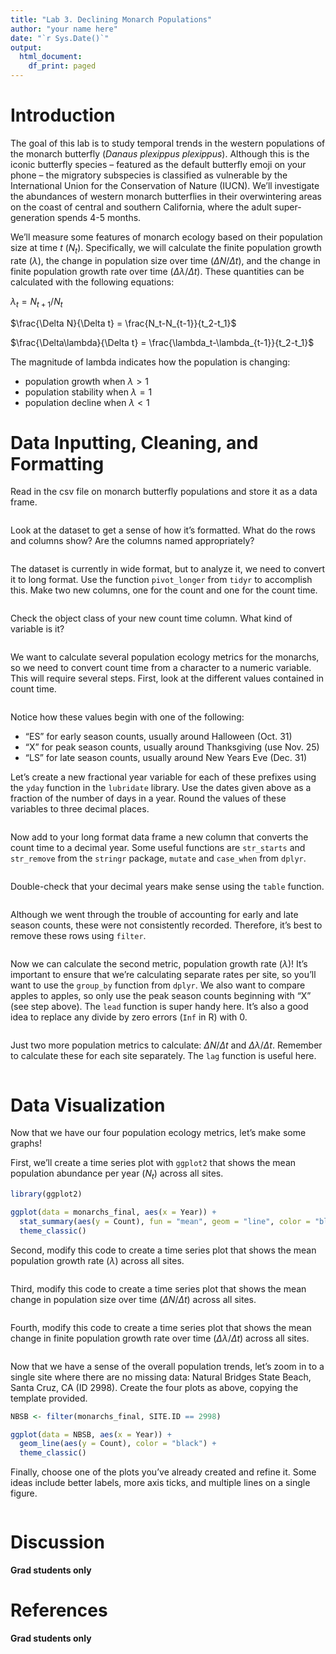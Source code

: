 ```yaml
---
title: "Lab 3. Declining Monarch Populations"
author: "your name here"
date: "`r Sys.Date()`"
output:
  html_document:
    df_print: paged
---
```


# Introduction

The goal of this lab is to study temporal trends in the western populations of the monarch butterfly (*Danaus plexippus plexippus*). Although this is the iconic butterfly species -- featured as the default butterfly emoji on your phone -- the migratory subspecies is classified as vulnerable by the International Union for the Conservation of Nature (IUCN). We'll investigate the abundances of western monarch butterflies in their overwintering areas on the coast of central and southern California, where the adult super-generation spends 4-5 months.

We'll measure some features of monarch ecology based on their population size at time $t$ ($N_t$). Specifically, we will calculate the finite population growth rate ($\lambda$), the change in population size over time ($\Delta N/\Delta t$), and the change in finite population growth rate over time ($\Delta\lambda/\Delta t$). These quantities can be calculated with the following equations:

$\lambda_{t} = N_{t+1}/N_t$

$\frac{\Delta N}{\Delta t} = \frac{N_t-N_{t-1}}{t_2-t_1}$

$\frac{\Delta\lambda}{\Delta t} = \frac{\lambda_t-\lambda_{t-1}}{t_2-t_1}$

The magnitude of lambda indicates how the population is changing:

-   population growth when $\lambda > 1$
-   population stability when $\lambda = 1$
-   population decline when $\lambda < 1$

# Data Inputting, Cleaning, and Formatting

Read in the csv file on monarch butterfly populations and store it as a data frame.

```r

```

Look at the dataset to get a sense of how it's formatted. What do the rows and columns show? Are the columns named appropriately?

```r

```

The dataset is currently in wide format, but to analyze it, we need to convert it to long format. Use the function `pivot_longer` from `tidyr` to accomplish this. Make two new columns, one for the count and one for the count time.

```r

```

Check the object class of your new count time column. What kind of variable is it?

```r

```

We want to calculate several population ecology metrics for the monarchs, so we need to convert count time from a character to a numeric variable. This will require several steps. First, look at the different values contained in count time.

```r

```

Notice how these values begin with one of the following:

-   "ES" for early season counts, usually around Halloween (Oct. 31)
-   "X" for peak season counts, usually around Thanksgiving (use Nov. 25)
-   "LS" for late season counts, usually around New Years Eve (Dec. 31)

Let's create a new fractional year variable for each of these prefixes using the `yday` function in the `lubridate` library. Use the dates given above as a fraction of the number of days in a year. Round the values of these variables to three decimal places.

```r

```

Now add to your long format data frame a new column that converts the count time to a decimal year. Some useful functions are `str_starts` and `str_remove` from the `stringr` package, `mutate` and `case_when` from `dplyr`.

```r

```

Double-check that your decimal years make sense using the `table` function.

```r

```

Although we went through the trouble of accounting for early and late season counts, these were not consistently recorded. Therefore, it's best to remove these rows using `filter`.

```r

```

Now we can calculate the second metric, population growth rate ($\lambda$)! It's important to ensure that we're calculating separate rates per site, so you'll want to use the `group_by` function from `dplyr`. We also want to compare apples to apples, so only use the peak season counts beginning with "X" (see step above). The `lead` function is super handy here. It's also a good idea to replace any divide by zero errors (`Inf` in R) with 0.

```r

```

Just two more population metrics to calculate: $\Delta N/\Delta t$ and $\Delta\lambda/\Delta t$. Remember to calculate these for each site separately. The `lag` function is useful here.

```r

```

# Data Visualization

Now that we have our four population ecology metrics, let's make some graphs!

First, we'll create a time series plot with `ggplot2` that shows the mean population abundance per year ($N_t$) across all sites.

```r
library(ggplot2)

ggplot(data = monarchs_final, aes(x = Year)) +
  stat_summary(aes(y = Count), fun = "mean", geom = "line", color = "black") +
  theme_classic()
```

Second, modify this code to create a time series plot that shows the mean population growth rate ($\lambda$) across all sites.

```r

```

Third, modify this code to create a time series plot that shows the mean change in population size over time ($\Delta N/\Delta t$) across all sites.

```r

```

Fourth, modify this code to create a time series plot that shows the mean change in finite population growth rate over time ($\Delta\lambda/\Delta t$) across all sites.

```r

```

Now that we have a sense of the overall population trends, let's zoom in to a single site where there are no missing data: Natural Bridges State Beach, Santa Cruz, CA (ID 2998). Create the four plots as above, copying the template provided.

```r
NBSB <- filter(monarchs_final, SITE.ID == 2998)

ggplot(data = NBSB, aes(x = Year)) +
  geom_line(aes(y = Count), color = "black") +
  theme_classic()
```

Finally, choose one of the plots you've already created and refine it. Some ideas include better labels, more axis ticks, and multiple lines on a single figure.

```r

```

# Discussion

**Grad students only**

# References

**Grad students only**
